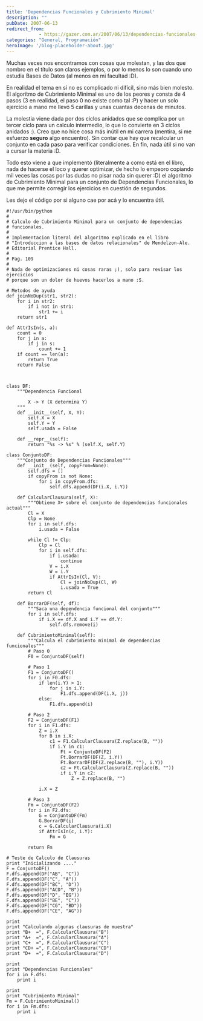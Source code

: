 ```yaml
---
title: 'Dependencias Funcionales y Cubrimiento Minimal'
description: ""
pubDate: 2007-06-13
redirect_from: 
            - https://gazer.com.ar/2007/06/13/dependencias-funcionales-y-cubrimiento-minimal/
categories: "General, Programación"
heroImage: '/blog-placeholder-about.jpg'
---
```

Muchas veces nos encontramos con cosas que molestan, y las dos que nombro en el título son claros ejemplos, o por lo menos lo son cuando uno estudia Bases de Datos (al menos en mi facultad :D).

En realidad el tema en sí no es complicado ni difícil, sino más bien molesto. El algorítmo de Cubrimiento Minimal es uno de los peores y consta de 4 pasos (3 en realidad, el paso 0 no existe como tal :P) y hacer un solo ejercicio a mano me llevó 5 carillas y unas cuantas decenas de minutos.

La molestia viene dada por dos ciclos anidados que se complica por un tercer ciclo para un calculo intermedio, lo que lo convierte en 3 ciclos anidados :). Creo que no hice cosa más inútil en mi carrera (mentira, si me esfuerzo **seguro** algo encuentro). Sin contar que hay que recalcular un conjunto en cada paso para verificar condiciones. En fin, nada útil si no van a cursar la materia :D.

Todo esto viene a que implementó (literalmente a como está en el libro, nada de hacerse el loco y querer optimizar, de hecho lo empeoro copiando mil veces las cosas por las dudas no pisar nada sin querer :D) el algoritmo de Cubrimiento Minimal para un conjunto de Dependencias Funcionales, lo que me permite corregir los ejercicios en cuestión de segundos.

Les dejo el código por si alguno cae por acá y lo encuentra útil.

```
#!/usr/bin/python
#
# Calculo de Cubrimiento Minimal para un conjunto de dependencias
# funcionales.
#
# Implementacion literal del algoritmo explicado en el libro
# "Introduccion a las bases de datos relacionales" de Mendelzon-Ale.
# Editorial Prentice Hall.
#
# Pag. 109
#
# Nada de optimizaciones ni cosas raras ;), solo para revisar los ejercicios
# porque son un dolor de huevos hacerlos a mano :S.

# Metodos de ayuda
def joinNoDup(str1, str2):
    for i in str2:
        if i not in str1:
            str1 += i
    return str1

def AttrIsIn(s, a):
    count = 0
    for j in a:
        if j in s:
            count += 1
    if count == len(a):
        return True
    return False



class DF:
    """Dependencia Funcional

        X -> Y (X determina Y)
    """
    def __init__(self, X, Y):
        self.X = X
        self.Y = Y
        self.usada = False

    def __repr__(self):
        return "%s -> %s" % (self.X, self.Y)

class ConjuntoDF:
    """Conjunto de Dependencias Funcionales"""
    def __init__(self, copyFrom=None):
        self.dfs = []
        if copyFrom is not None:
            for i in copyFrom.dfs:
                self.dfs.append(DF(i.X, i.Y))

    def CalcularClausura(self, X):
        """Obtiene X+ sobre el conjunto de dependencias funcionales actual"""
        Cl = X
        Clp = None
        for i in self.dfs:
            i.usada = False

        while Cl != Clp:
            Clp = Cl
            for i in self.dfs:
                if i.usada:
                    continue
                V = i.X
                W = i.Y
                if AttrIsIn(Cl, V):
                    Cl = joinNoDup(Cl, W)
                    i.usada = True
        return Cl

    def BorrarDF(self, df):
        """Saca una dependencia funcional del conjunto"""
        for i in self.dfs:
            if i.X == df.X and i.Y == df.Y:
                self.dfs.remove(i)

    def CubrimientoMinimal(self):
        """Calcula el cubrimiento minimal de dependencias funcionales"""
        # Paso 0
        F0 = ConjuntoDF(self)

        # Paso 1
        F1 = ConjuntoDF()
        for i in F0.dfs:
            if len(i.Y) > 1:
                for j in i.Y:
                    F1.dfs.append(DF(i.X, j))
            else:
                F1.dfs.append(i)

        # Paso 2
        F2 = ConjuntoDF(F1)
        for i in F1.dfs:
            Z = i.X
            for B in i.X:
                c1 = F1.CalcularClausura(Z.replace(B, ""))
                if i.Y in c1:
                    Ft = ConjuntoDF(F2)
                    Ft.BorrarDF(DF(Z, i.Y))
                    Ft.BorrarDF(DF(Z.replace(B, ""), i.Y))
                    c2 = Ft.CalcularClausura(Z.replace(B, ""))
                    if i.Y in c2:
                        Z = Z.replace(B, "")

            i.X = Z

        # Paso 3
        Fm = ConjuntoDF(F2)
        for i in F2.dfs:
            G = ConjuntoDF(Fm)
            G.BorrarDF(i)
            c = G.CalcularClausura(i.X)
            if AttrIsIn(c, i.Y):
                Fm = G

        return Fm

# Teste de Calculo de Clausuras
print "Inicializando ...."
F = ConjuntoDF()
F.dfs.append(DF("AB", "C"))
F.dfs.append(DF("C", "A"))
F.dfs.append(DF("BC", "D"))
F.dfs.append(DF("ACD", "B"))
F.dfs.append(DF("D", "EG"))
F.dfs.append(DF("BE", "C"))
F.dfs.append(DF("CG", "BD"))
F.dfs.append(DF("CE", "AG"))

print
print "Calculando algunas clausuras de muestra"
print "B+  =", F.CalcularClausura("B")
print "A+  =", F.CalcularClausura("A")
print "C+  =", F.CalcularClausura("C")
print "CD+ =", F.CalcularClausura("CD")
print "D+  =", F.CalcularClausura("D")

print
print "Dependencias Funcionales"
for i in F.dfs:
    print i

print
print "Cubrimiento Minimal"
Fm = F.CubrimientoMinimal()
for i in Fm.dfs:
    print i
```
